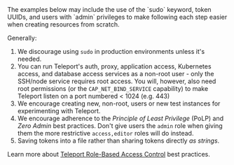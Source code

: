 <Admonition type="tip" title="Tip">
  The examples below may include the use of the `sudo` keyword, token UUIDs, and users with `admin` privileges to make following each step easier when creating resources from scratch. 
  
  Generally:

  1. We discourage using `sudo` in production environments unless it's needed.
  2. You can run Teleport's auth, proxy, application access, Kubernetes access, and database access services as a non-root user - only the SSH/node service requires root access. You will, however, also need root permissions (or the `CAP_NET_BIND_SERVICE` capability) to make Teleport listen on a port numbered < 1024 (e.g. 443)
  3. We encourage creating new, non-root, users or new test instances for experimenting with Teleport.
  4. We encourage adherence to the *Principle of Least Privilege* (PoLP) and *Zero Admin* best practices. Don't give users the `admin` role when giving them the more restrictive `access,editor` roles will do instead.
  5. Saving tokens into a file rather than sharing tokens directly *as strings*.

  Learn more about [Teleport Role-Based Access Control](https://goteleport.com/docs/access-controls/introduction/) best practices.
</Admonition>
